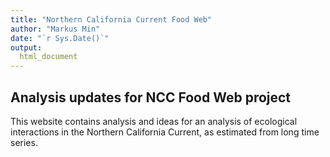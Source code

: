 ```yaml
---
title: "Northern California Current Food Web"
author: "Markus Min"
date: "`r Sys.Date()`"
output:
  html_document
---
```


## Analysis updates for NCC Food Web project

This website contains analysis and ideas for an analysis of ecological interactions in the Northern California Current, as estimated from long time series.